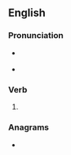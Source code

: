 ==English==

===Pronunciation===
* {{a|GenAm}} {{IPA|/kɔzd/|[kʰɒzd]|[kʰɑ̟zd]|lang=en}} {{qualifier|In accents with the cot-caught merger}}
* {{audio|En-us-caused.ogg|Audio (US)|lang=en}}
<!-- 1 syllable words !-->

===Verb===
{{head|en|verb form}}

# {{en-past of|cause}}

===Anagrams===
* {{anagrams|en|a=acdesu|sauced}}